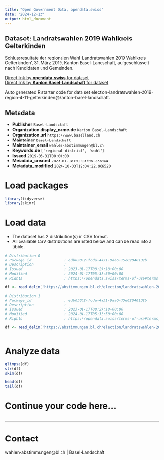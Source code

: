 ```yaml
---
title: "Open Government Data, opendata.swiss"
date: "2024-12-12"
output: html_document
---
```


## Dataset: Landratswahlen 2019 Wahlkreis Gelterkinden

Schlussresultate der regionalen Wahl 'Landratswahlen 2019 Wahlkreis Gelterkinden', 31. März 2019, Kanton Basel-Landschaft, aufgeschlüsselt nach Kandidaten und Gemeinden.

[Direct link by **opendata.swiss** for dataset](https://opendata.swiss/de/dataset/landratswahlen-2019-wahlkreis-gelterkinden)<br>
[Direct link by **Kanton Basel-Landschaft** for dataset](https://abstimmungen.bl.ch/election/landratswahlen-2019-region-4-11-gelterkinden/data)

Auto generated R starter code for data set election-landratswahlen-2019-region-4-11-gelterkinden@kanton-basel-landschaft.

## Metadata

- **Publisher** `Basel-Landschaft`
- **Organization.display_name.de** `Kanton Basel-Landschaft`
- **Organization.url** `https://www.baselland.ch`
- **Maintainer** `Basel-Landschaft`
- **Maintainer_email** `wahlen-abstimmungen@bl.ch`
- **Keywords.de** `['regional-district', 'wahl']`
- **Issued** `2019-03-31T00:00:00`
- **Metadata_created** `2023-01-18T01:13:06.236044`
- **Metadata_modified** `2024-10-03T19:04:22.966520`


# Load packages

```r

library(tidyverse)
library(skimr)

```

# Load data

-   The dataset has 2 distribution(s) in CSV format.
-   All available CSV distributions are listed below and can be read into a tibble.

```r

# Distribution 0
# Package_id               : edb63852-fcda-4a31-9aa6-75e82848132b
# Description              : 
# Issued                   : 2023-01-17T08:29:18+00:00
# Modified                 : 2024-04-17T05:32:50+00:00
# Rights                   : https://opendata.swiss/terms-of-use#terms_by

df <- read_delim('https://abstimmungen.bl.ch/election/landratswahlen-2019-region-4-11-gelterkinden/data-parties-csv')

# Distribution 1
# Package_id               : edb63852-fcda-4a31-9aa6-75e82848132b
# Description              : 
# Issued                   : 2023-01-17T08:29:18+00:00
# Modified                 : 2024-04-17T05:32:50+00:00
# Rights                   : https://opendata.swiss/terms-of-use#terms_by

df <- read_delim('https://abstimmungen.bl.ch/election/landratswahlen-2019-region-4-11-gelterkinden/data-csv')



```

# Analyze data

```r

glimpse(df)
str(df)
skim(df)

head(df)
tail(df)

```

# Continue your code here...

```r

```

------------------------------------------------------------------------

# Contact

wahlen-abstimmungen@bl.ch | Basel-Landschaft
